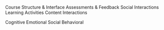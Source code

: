 <svg width="600" height="600" xmlns="http://www.w3.org/2000/svg">

<!-- Outer dashed circle -->

<circle cx="300" cy="300" r="280" stroke="black" stroke-dasharray="5,5" fill="none" />

<!-- Outer labels -->

<text x="300" y="40" font-size="18" text-anchor="middle" fill="#ccc">Course Structure & Interface</text> <text x="510" y="300" font-size="20" text-anchor="middle" fill="black" font-weight="bold" transform="rotate(90 510,300)">Assessments & Feedback</text> <text x="440" y="500" font-size="18" text-anchor="middle" fill="#ccc">Social Interactions</text> <text x="160" y="500" font-size="18" text-anchor="middle" fill="#ccc">Learning Activities</text> <text x="90" y="300" font-size="18" text-anchor="middle" fill="#ccc" transform="rotate(-90 90,300)">Content Interactions</text>

<!-- Middle circle -->

<circle cx="300" cy="300" r="140" stroke="#ccc" stroke-width="1" fill="none" />

<!-- Arrows and labels -->

<text x="300" y="140" font-size="18" text-anchor="middle" fill="gray">Cognitive</text> <text x="450" y="305" font-size="18" text-anchor="start" fill="gray">Emotional</text> <text x="300" y="470" font-size="18" text-anchor="middle" fill="gray">Social</text> <text x="150" y="305" font-size="18" text-anchor="end" fill="gray">Behavioral</text>

<!-- Arrow lines -->

<line x1="300" y1="300" x2="300" y2="160" stroke="lightgray" marker-end="url(#arrowhead)" /> <line x1="300" y1="300" x2="440" y2="300" stroke="lightgray" marker-end="url(#arrowhead)" /> <line x1="300" y1="300" x2="300" y2="440" stroke="lightgray" marker-end="url(#arrowhead)" /> <line x1="300" y1="300" x2="160" y2="300" stroke="lightgray" marker-end="url(#arrowhead)" />

<!-- Arrowhead definition -->

<defs> <marker id="arrowhead" markerWidth="10" markerHeight="7" 
            refX="0" refY="3.5" orient="auto"> <polygon points="0 0, 10 3.5, 0 7" fill="lightgray" /> </marker> </defs>

<!-- Center person icon (simplified as a circle + screen) -->

<circle cx="300" cy="300" r="30" fill="#ccc" /> <rect x="288" y="290" width="24" height="15" rx="2" ry="2" fill="white" stroke="#aaa" />

</svg>
